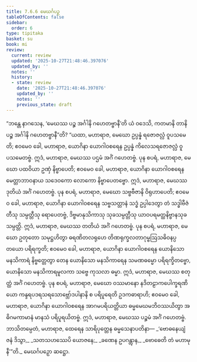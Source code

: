 ```yaml
---
title: 7.6.6 မေဃင်္ဂပဉှ
tableOfContents: false
sidebar:
  order: 6
type: tipitaka
basket: su
book: mi
review:
  current: review
  updated: '2025-10-27T21:48:46.397076'
  updated_by: ''
  notes: ''
  history:
  - state: review
    date: '2025-10-27T21:48:46.397076'
    updated_by: ''
    notes: ''
    previous_state: draft
---
```



<ReviewStatus review={frontmatter.review} showDetails={true} />

<HypothesisAnnotation frontmatter={frontmatter} />

<DynamicBreadcrumb />

<Division number="280" book="mi" e="ch" v="28">

<Paragraph number="1956" book="mi">
“ဘန္တေ နာဂသေန, ‘မေဃဿ ပဉ္စ အင်္ဂါနိ ဂဟေတဗ္ဗာနီ’တိ ယံ ဝဒေသိ, ကတမာနိ တာနိ ပဉ္စ အင်္ဂါနိ ဂဟေတဗ္ဗာနီ”တိ? “ယထာ, မဟာရာဇ, မေဃော ဥပ္ပန္နံ ရဇောဇလ္လံ ဝူပသမေတိ; ဧဝမေဝ ခေါ, မဟာရာဇ, ယောဂိနာ ယောဂါဝစရေန ဥပ္ပန္နံ ကိလေသရဇောဇလ္လံ ဝူပသမေတဗ္ဗံ. ဣဒံ, မဟာရာဇ, မေဃဿ ပဌမံ အင်္ဂံ ဂဟေတဗ္ဗံ.
</Paragraph>

<Paragraph number="1957" book="mi">
ပုန စပရံ, မဟာရာဇ, မေဃော ပထဝိယာ ဥဏှံ နိဗ္ဗာပေတိ; ဧဝမေဝ ခေါ, မဟာရာဇ, ယောဂိနာ ယောဂါဝစရေန မေတ္တာဘာဝနာယ သဒေဝကော လောကော နိဗ္ဗာပေတဗ္ဗော. ဣဒံ, မဟာရာဇ, မေဃဿ ဒုတိယံ အင်္ဂံ ဂဟေတဗ္ဗံ.
</Paragraph>

<Paragraph number="1958" book="mi">
ပုန စပရံ, မဟာရာဇ, မေဃော သဗ္ဗဗီဇာနိ ဝိရုဟာပေတိ; ဧဝမေဝ ခေါ, မဟာရာဇ, ယောဂိနာ ယောဂါဝစရေန သဗ္ဗသတ္တာနံ သဒ္ဓံ ဥပ္ပါဒေတွာ တံ သဒ္ဓါဗီဇံ တီသု သမ္ပတ္တီသု ရောပေတဗ္ဗံ, ဒိဗ္ဗမာနုသိကာသု သုခသမ္ပတ္တီသု ယာဝပရမတ္ထနိဗ္ဗာနသုခသမ္ပတ္တိ. ဣဒံ, မဟာရာဇ, မေဃဿ တတိယံ အင်္ဂံ ဂဟေတဗ္ဗံ.
</Paragraph>

<Paragraph number="1959" book="mi">
ပုန စပရံ, မဟာရာဇ, မေဃော ဥတုတော သမုဋ္ဌဟိတွာ ဓရဏိတလရုဟေ တိဏရုက္ခလတာဂုမ္ဗဩသဓိဝနပ္ပတယော ပရိရက္ခတိ; ဧဝမေဝ ခေါ, မဟာရာဇ, ယောဂိနာ ယောဂါဝစရေန ယောနိသော မနသိကာရံ နိဗ္ဗတ္တေတွာ တေန ယောနိသော မနသိကာရေန သမဏဓမ္မော ပရိရက္ခိတဗ္ဗော, ယောနိသော မနသိကာရမူလကာ သဗ္ဗေ ကုသလာ ဓမ္မာ. ဣဒံ, မဟာရာဇ, မေဃဿ စတုတ္ထံ အင်္ဂံ ဂဟေတဗ္ဗံ.
</Paragraph>

<Paragraph number="1960" book="mi">
ပုန စပရံ, မဟာရာဇ, မေဃော ဝဿမာနော နဒိတဠာကပေါက္ခရဏိယော ကန္ဒရပဒရသရသောဗ္ဘော်ဒပါနာနိ စ ပရိပူရေတိ ဥဒကဓာရာဟိ; ဧဝမေဝ ခေါ, မဟာရာဇ, ယောဂိနာ ယောဂါဝစရေန အာဂမပရိယတ္တိယာ ဓမ္မမေဃမဘိဝဿယိတွာ အဓိဂမကာမာနံ မာနသံ ပရိပူရယိတဗ္ဗံ. ဣဒံ, မဟာရာဇ, မေဃဿ ပဉ္စမံ အင်္ဂံ ဂဟေတဗ္ဗံ. ဘာသိတမ္ပေတံ, မဟာရာဇ, ထေရေန သာရိပုတ္တေန ဓမ္မသေနာပတိနာ—
</Paragraph>

<Paragraph number="1961" type="verses" book="mi">
_‘ဗောဓနေယျံ ဇနံ ဒိသွာ,_  
_သတသဟဿေပိ ယောဇနေ;_  
_ခဏေန ဥပဂန္တွာန,_  
_ဗောဓေတိ တံ မဟာမုနီ’”တိ._  


</Paragraph>
</Division>

<Paragraph number="1962" type="center" book="mi">
မေဃင်္ဂပဉှော ဆဋ္ဌော.
</Paragraph>